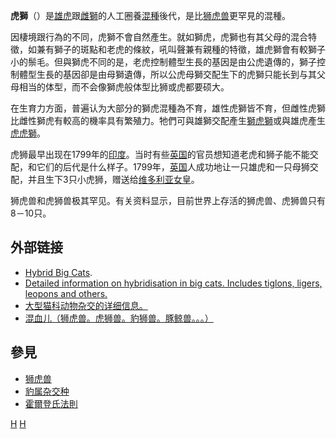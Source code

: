 {{NoteTA
|1=zh-hans:虎狮兽; zh-hant:虎獅
|2=zh-hans:狮虎兽; zh-hant:獅虎
}}
{{不是|獅虎}}
{{Taxobox 
| image = Tigon2.jpg
| image_width = 200px
| image_caption = 成年虎獅
| regnum = [[动物界|动物界]] Animalia
| phylum = [[脊索动物门|脊索动物门]] Chordata
| classis = [[哺乳纲|哺乳纲]] Mammalia
| ordo = [[食肉目|食肉目]] Carnivora
| subordo = [[猫型亚目|猫型亚目]] Feliformia
| familia = [[猫科|猫科]] Felidae
| subfamilia = [[豹亚科|豹亚科]] Pantherinae
| genus = [[豹属|豹属]] ''Panthera''
| species = '''虎狮 (''P. tigris'' × ''leo'')'''
| binomial =
| binomial_authority = 
}}
'''虎獅'''（'''{{lang|en|Tigon}}'''）是[[雄|雄]][[虎|虎]]跟[[雌|雌]][[獅|獅]]的人工圈養[[混種|混種]]後代，是比[[獅虎|狮虎兽]]更罕見的混種。

因棲境跟行為的不同，虎獅不會自然產生。就如獅虎，虎獅也有其父母的混合特徵，如兼有獅子的斑點和老虎的條紋，吼叫聲兼有親種的特徵，雄虎獅會有較獅子小的鬃毛。但與獅虎不同的是，老虎控制體型生長的基因是由公虎遺傳的，獅子控制體型生長的基因卻是由母獅遺傳，所以公虎母獅交配生下的虎獅只能长到与其父母相当的体型，而不会像獅虎般体型比狮或虎都要硕大。

在生育力方面，普遍认为大部分的獅虎混種為不育，雄性虎獅皆不育，但雌性虎獅比雌性獅虎有較高的機率具有繁殖力。牠們可與雄獅交配產生[[獅虎獅|獅虎獅]]或與雄虎產生[[虎虎獅|虎虎獅]]。

虎狮最早出现在1799年的[[印度|印度]]。当时有些[[英国|英国]]的官员想知道老虎和狮子能不能交配，和它们的后代是什么样子。1799年，[[英国|英国]]人成功地让一只雄虎和一只母狮交配，并且生下3只小虎狮，赠送给[[维多利亚女皇|维多利亚女皇]]。

狮虎兽和虎狮兽极其罕见。有关资料显示，目前世界上存活的狮虎兽、虎狮兽只有8－10只。

==外部链接==
{{Commons category|Panthera hybrids}}
*[http://www.messybeast.com/genetics/hybrid-cats.htm Hybrid Big Cats]{{Wayback|url=http://www.messybeast.com/genetics/hybrid-cats.htm |date=20110513114534 }}.
*[http://www.lairweb.org.nz/tiger/hybrids.html Detailed information on hybridisation in big cats. Includes tiglons, ligers, leopons and others.]{{Wayback|url=http://www.lairweb.org.nz/tiger/hybrids.html |date=20110525185008 }}
* [http://www.lairweb.org.nz/tiger/leopons.html 大型猫科动物杂交的详细信息。] {{Wayback|url=http://www.lairweb.org.nz/tiger/leopons.html |date=20191204145535 }}{{en}}
*[http://wowamazingstuff.wordpress.com/2008/04/17/%E6%B7%B7%E8%A1%80%E5%84%BF%EF%BC%88%E7%8B%AE%E8%99%8E%E5%85%BD%E3%80%82%E8%99%8E%E7%8B%AE%E5%85%BD%E3%80%82%E8%B1%B9%E7%8B%AE%E5%85%BD%E3%80%82%E8%B1%9A%E9%B2%B8%E5%85%BD%E3%80%82%E3%80%82%E3%80%82/ 混血儿（狮虎兽。虎狮兽。豹狮兽。豚鲸兽。。。）] {{Wayback|url=http://wowamazingstuff.wordpress.com/2008/04/17/%E6%B7%B7%E8%A1%80%E5%84%BF%EF%BC%88%E7%8B%AE%E8%99%8E%E5%85%BD%E3%80%82%E8%99%8E%E7%8B%AE%E5%85%BD%E3%80%82%E8%B1%B9%E7%8B%AE%E5%85%BD%E3%80%82%E8%B1%9A%E9%B2%B8%E5%85%BD%E3%80%82%E3%80%82%E3%80%82/ |date=20160827074911 }} {{zh-hans}}

==參見==
*[[狮虎兽|狮虎兽]]
*[[豹属杂交种|豹属杂交种]]
*[[霍爾登氏法則|霍爾登氏法則]]

[[Category:杂交种|H]]
[[Category:豹属|H]]